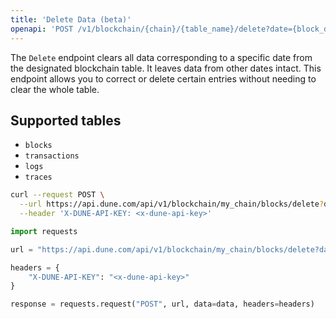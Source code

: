 ```yaml
---
title: 'Delete Data (beta)'
openapi: 'POST /v1/blockchain/{chain}/{table_name}/delete?date={block_date}'
---
```


The `Delete` endpoint clears all data corresponding to a specific date from the designated blockchain table. It leaves data from other dates intact. This endpoint allows you to correct or delete certain entries without needing to clear the whole table.

## Supported tables

- `blocks`
- `transactions`
- `logs`
- `traces`

<RequestExample>

```bash curl
curl --request POST \
  --url https://api.dune.com/api/v1/blockchain/my_chain/blocks/delete?date=2020-06-22 \
  --header 'X-DUNE-API-KEY: <x-dune-api-key>'
```


```python Python
import requests

url = "https://api.dune.com/api/v1/blockchain/my_chain/blocks/delete?date=2020-06-22"

headers = {
    "X-DUNE-API-KEY": "<x-dune-api-key>"
}

response = requests.request("POST", url, data=data, headers=headers)
```

</RequestExample>